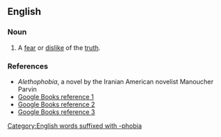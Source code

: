==English==

===Noun===
{{en-noun|-}}

# A [[fear]] or [[dislike]] of the [[truth]].

===References===
* ''Alethophobia'', a novel by the Iranian American novelist Manoucher Parvin
* [http://books.google.com/books?id=hUwaAAAAIAAJ&q=alethophobia&dq=alethophobia&pgis=1 Google Books reference 1]
* [http://books.google.com/books?id=teUEAAAAQAAJ&pg=PA10&dq=alethophobia Google Books reference 2]
* [http://books.google.com/books?id=vLIVAAAAYAAJ&pg=PA202&dq=alethophobia Google Books reference 3]

[[Category:English words suffixed with -phobia]]